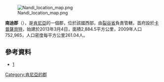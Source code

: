 [[Image:Nandi_location_map.png|right]]
<!-- 檔案不存在 [[Image:Nandi_County_A0.png|thumb]] -->

{{Coord|0.166667|N|35.15|E|display=title}}

'''南迪郡'''（{{lang-sw|Wilaya ya Nandi}}），是[[肯尼亞|肯尼亞]]的一個郡，位於該國西部，由[[裂谷省|裂谷省]]負責管轄，首府設於[[卡普薩貝特|卡普薩貝特]]，始建於2013年3月4日，面積2,884.5平方公里，2009年人口752,965，人口密度每平方公里261.04人。

==參考資料==
*[https://web.archive.org/web/20130220232059/http://kenya.usaid.gov/sites/default/files/profiles/Nandi%20County%2023%20Jan%202012.pdf]

{{Kenya-geo-stub}}
[[Category:肯尼亞的郡|Category:肯尼亞的郡]]